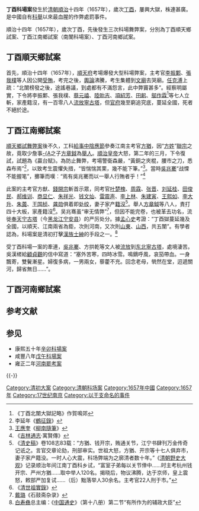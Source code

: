 '''丁酉科場案'''發生於[[清朝|清朝]][[順治|順治]]十四年（1657年），歲次[[丁酉|丁酉]]，屢興大獄，株連甚廣。是中國自有[[科舉|科舉]]以來最血腥的作弊處罰事件。

順治十四年（1657年），歲次丁酉，先後發生三次科場舞弊案，分別為丁酉順天鄉試案、丁酉江南鄉試案（南闈科場案）、丁酉河南鄉試案。

== 丁酉順天鄉試案 ==
首先，順治十四年（1657年），[[順天府|順天府]]考場爆發大型科場弊案，主考官[[李振鄴|李振鄴]]、[[張我樸|張我樸]]等人因公開[[受賄|受賄]]，考完之後，[[輿論|輿論]]沸騰，考生集體到[[文廟|文廟]]去哭廟。[[任克溥|任克溥]]上疏：“北闈榜發之後，途謠巷議，到處都有不滿怨言，此中弊竇甚多”。經察明屬實，下令將李振鄴、張我樸、[[蔡元禧|蔡元禧]]、[[陸貽吉|陸貽吉]]、[[項紹芳|項紹芳]]、[[田耜|田耜]]、[[鄔作霖|鄔作霖]]<ref>《丁酉北闈大獄記略》作賀鳴郊</ref>等七人立斬，家產籍沒，有一百零八人[[流放|流放]][[寧古塔|寧古塔]]，但[[官府|官府]]幾至窮追究底，蔓延全國，死者不絕於途。

== 丁酉江南鄉試案 ==
[[順天鄉試舞弊案|順天鄉試舞弊案]]後不久，工科[[給事中|給事中]][[陰應節|陰應節]]參奏江南主考官[[方猶|方猶]]，因“[[方姓|方姓]]”[[聯宗|聯宗]]之故，竟取少詹事[[方拱乾|-{A]]之子[[方章鉞|方章鉞]]為[[舉人|舉人]]。[[顺治帝|順治皇帝]]大怒，第二年的三月，下令復試，試題為《贏台賦》。為防止舞弊，考場警衛森嚴，“黃銅之夾棍，腰市之刀，悉森布焉”<ref>李延年《[[鶴征錄|鶴征錄]]》</ref>，以致考生震懼失措，“皆惴惴其栗，幾不能下筆。”<ref>[[王應奎|王應奎]]《[[柳南隨筆|柳南隨筆]]》</ref>。當時[[吳兆騫|吳兆騫]]“战慄不能握笔”，擲筆而嘆︰“焉有吳兆騫而以一舉人行賄者乎！”<ref>《[[吉林通志|吉林通志]]·寓賢傳》</ref>

此案的主考官方猷、[[錢開宗|錢開宗]]斬首示眾，同考官[[叶楚槐|叶楚槐]]、[[周霖|周霖]]、[[张晋|张晋]]、[[刘延桂|刘延桂]]、[[田俊民|田俊民]]、[[郝维训|郝维训]]、[[商显仁|商显仁]]、[[朱祥光|朱祥光]]、[[钱文灿|钱文灿]]、[[雷震声|雷震声]]、[[李上林|李上林]]、[[朱建寅|朱建寅]]、[[王熙如|王熙如]]、[[李大升|李大升]]、[[朱蓖|朱蓖]]、[[王國楨_(順治進士)|王国桢]]、[[龚勋|龚勋]]俱着即[[处绞|处绞]]，妻子家产[[抄家|籍沒]]<ref>《[[清史稿|清史稿]]》卷108志83载：“方猶、钱开宗，贿通关节，江宁书肆刊万金传奇记诋之。言官交章论劾，刑部审实。世祖大怒，方猶、开宗等十七人俱弃市，妻子家产籍没。一时人心大震，科场弊端为之廓清者数十年。”《[[清朝野史大观|清朝野史大观]]》记录顺治年间江南丁酉科乡试，“富室子弟每以关节倖中……时主考杭州钱开宗、严州方猶……取中举人120名。揭晓后，物议沸腾，达于京师，皇上震怒，敕部严加复试……（后）黜落举人30余名。主考官22人刑于市。”</ref>。舉人[[方章鉞|方章鉞]]等八人，責打四十大板，家產籍沒<ref>《[[清實錄|清世祖實錄]]》</ref>。吴兆骞虽“审无情弊”<ref>[[戴璐|戴璐]]《石鼓斋杂录》</ref>，但因不能完卷，也被革去功名，流徙[[奉天|奉天]][[宁古塔|宁古塔]]（今[[黑龙江|黑龙江]][[宁安县|宁安县]]）的严厉处分。據[[孟森|孟心史]]考證：“丁酉獄蔓延幾及全國，以順天、江南兩省為鉅，次則河南，又次則[[山東|山東]]、[[山西|山西]]，共五闈”。有學者認為，科場案是清初打擊[[漢族|漢族]][[士紳|士紳]]的手段之一。<ref>[[白寿彝|白寿彝]]总主编：《[[中国通史|中国通史]]》（第十八册）第二节“有所作为的辅政大臣”</ref>

受丁酉科場一案的牽連，[[吳兆騫|吳兆騫]]、方拱乾等文人被[[流放|流放]]到[[中国东北地区|东北]][[寧古塔|寧古塔]]，處境淒苦。吳漢槎給[[顧貞觀|顧貞觀]]的信中寫道：“塞外苦寒，四時冰雪。鳴鏑呼風，哀笳帶血。一身飄寄，雙鬢漸星。婦復多病，一男兩女，藜藿不充。回念老母，煢然在堂，迢遞關河，歸省無日……”。

==丁酉河南鄉試案==

== 参考文献 ==
{{Reflist|30em}}
{{Wikisourceshas2|
* 《[[s:丁酉北闈大獄記略|丁酉北闈大獄記略]]》
}}

== 参见 ==
{{Portal|北京|南京|河南|历史}}
* 康熙五十年[[辛卯科場案|辛卯科場案]]
* 咸豐八年[[戊午科場案|戊午科場案]]
* 雍正二年[[河南罷考案|河南罷考案]]

{{-}}
{{清朝歷史事件}}
{{順治丁酉科場案}}

[[Category:清初大案|Category:清初大案]]
[[Category:清朝科场案|Category:清朝科场案]]
[[Category:1657年中國|Category:1657年中國]]
[[Category:1657年|Category:1657年]]
[[Category:17世纪南京|Category:17世纪南京]]
[[Category:以干支命名的事件|Category:以干支命名的事件]]